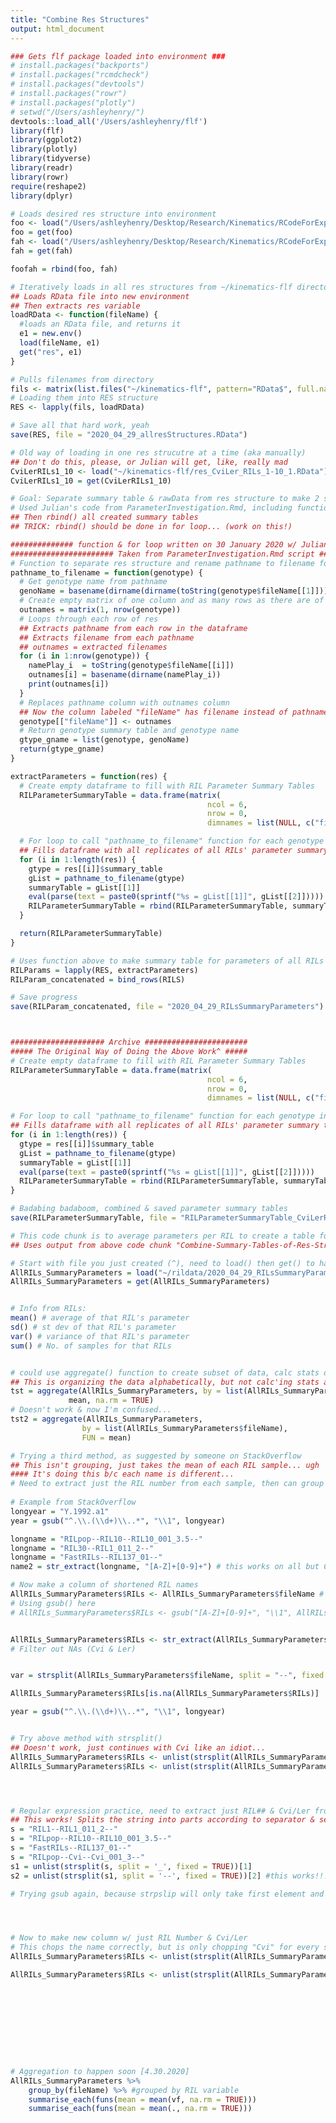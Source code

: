 ```yaml
---
title: "Combine Res Structures"
output: html_document
---
```


```r
### Gets flf package loaded into environment ###
# install.packages("backports")
# install.packages("rcmdcheck")
# install.packages("devtools")
# install.packages("rowr")
# install.packages("plotly")
# setwd("/Users/ashleyhenry/")
devtools::load_all('/Users/ashleyhenry/flf')
library(flf)
library(ggplot2)
library(plotly)
library(tidyverse)
library(readr)
library(rowr)
require(reshape2)
library(dplyr)
```

```r
# Loads desired res structure into environment
foo <- load("/Users/ashleyhenry/Desktop/Research/Kinematics/RCodeForExperiments/res_SlowFastRILs.RData")
foo = get(foo)
fah <- load("/Users/ashleyhenry/Desktop/Research/Kinematics/RCodeForExperiments/res_Cvi_2019vsRILPop.RData")
fah = get(fah)

foofah = rbind(foo, fah)

```

```r
# Iteratively loads in all res structures from ~/kinematics-flf directory by:
## Loads RData file into new environment
## Then extracts res variable
loadRData <- function(fileName) {
  #loads an RData file, and returns it
  e1 = new.env()
  load(fileName, e1)
  get("res", e1)
}

# Pulls filenames from directory
fils <- matrix(list.files("~/kinematics-flf", pattern="RData$", full.names = TRUE, recursive = TRUE))
# Loading them into RES structure
RES <- lapply(fils, loadRData)

# Save all that hard work, yeah
save(RES, file = "2020_04_29_allresStructures.RData")

# Old way of loading in one res strucutre at a time (aka manually)
## Don't do this, please, or Julian will get, like, really mad
CviLerRILs1_10 <- load("~/kinematics-flf/res_CviLer_RILs_1-10_1.RData")
CviLerRILs1_10 = get(CviLerRILs1_10)
```

```r
# Goal: Separate summary table & rawData from res structure to make 2 separate dataframes
# Used Julian's code from ParameterInvestigation.Rmd, including function & for loop [below]
## Then rbind() all created summary tables
## TRICK: rbind() should be done in for loop... (work on this!)

############## function & for loop written on 30 January 2020 w/ Julian's help #############
####################### Taken from ParameterInvestigation.Rmd script #######################
# Function to separate res structure and rename pathname to filename for column "fileName" #
pathname_to_filename = function(genotype) {
  # Get genotype name from pathname
  genoName = basename(dirname(dirname(toString(genotype$fileName[[1]]))))
  # Create empty matrix of one column and as many rows as there are of res structure
  outnames = matrix(1, nrow(genotype))
  # Loops through each row of res
  ## Extracts pathname from each row in the dataframe
  ## Extracts filename from each pathname
  ## outnames = extracted filenames
  for (i in 1:nrow(genotype)) {
    namePlay_i  = toString(genotype$fileName[[i]])
    outnames[i] = basename(dirname(namePlay_i))
    print(outnames[i])
  }
  # Replaces pathname column with outnames column
  ## Now the column labeled "fileName" has filename instead of pathname
  genotype[["fileName"]] <- outnames
  # Return genotype summary table and genotype name
  gtype_gname = list(genotype, genoName)
  return(gtype_gname)
}

extractParameters = function(res) {
  # Create empty dataframe to fill with RIL Parameter Summary Tables
  RILParameterSummaryTable = data.frame(matrix(
                                            ncol = 6, 
                                            nrow = 0, 
                                            dimnames = list(NULL, c("fileName", "x0", "vf", "k", "n", "mle"))))

  # For loop to call "pathname_to_filename" function for each genotype in res
  ## Fills dataframe with all replicates of all RILs' parameter summary tables
  for (i in 1:length(res)) {
    gtype = res[[i]]$summary_table
    gList = pathname_to_filename(gtype)
    summaryTable = gList[[1]]
    eval(parse(text = paste0(sprintf("%s = gList[[1]]", gList[[2]]))))
    RILParameterSummaryTable = rbind(RILParameterSummaryTable, summaryTable)
  }

  return(RILParameterSummaryTable)
}

# Uses function above to make summary table for parameters of all RILs
RILParams = lapply(RES, extractParameters)
RILParam_concatenated = bind_rows(RILS)

# Save progress
save(RILParam_concatenated, file = "2020_04_29_RILsSummaryParameters")



##################### Archive #######################
##### The Original Way of Doing the Above Work^ #####
# Create empty dataframe to fill with RIL Parameter Summary Tables
RILParameterSummaryTable = data.frame(matrix(
                                            ncol = 6, 
                                            nrow = 0, 
                                            dimnames = list(NULL, c("fileName", "x0", "vf", "k", "n", "mle"))))

# For loop to call "pathname_to_filename" function for each genotype in res
## Fills dataframe with all replicates of all RILs' parameter summary tables
for (i in 1:length(res)) {
  gtype = res[[i]]$summary_table
  gList = pathname_to_filename(gtype)
  summaryTable = gList[[1]]
  eval(parse(text = paste0(sprintf("%s = gList[[1]]", gList[[2]]))))
  RILParameterSummaryTable = rbind(RILParameterSummaryTable, summaryTable)
}

# Badabing badaboom, combined & saved parameter summary tables
save(RILParameterSummaryTable, file = "RILParameterSummaryTable_CviLerRILs1_10.RData")
```

```r
# This code chunk is to average parameters per RIL to create a table for the input of the R/qtl2 package
## Uses output from above code chunk "Combine-Summary-Tables-of-Res-Structure" ^

# Start with file you just created (^), need to load() then get() to have in environment
AllRILs_SummaryParameters = load("~/rildata/2020_04_29_RILsSummaryParameters")
AllRILs_SummaryParameters = get(AllRILs_SummaryParameters)


# Info from RILs:
mean() # average of that RIL's parameter
sd() # st dev of that RIL's parameter
var() # variance of that RIL's parameter
sum() # No. of samples for that RILs


# could use aggregate() function to create subset of data, calc stats on that, then returns in convenient format
## This is organizing the data alphabetically, but not calc'ing stats and removes fileName... 
tst = aggregate(AllRILs_SummaryParameters, by = list(AllRILs_SummaryParameters$fileName),
             mean, na.rm = TRUE)
# Doesn't work & now I'm confused...
tst2 = aggregate(AllRILs_SummaryParameters,
                by = list(AllRILs_SummaryParameters$fileName),
                FUN = mean)

# Trying a third method, as suggested by someone on StackOverflow
## This isn't grouping, just takes the mean of each RIL sample... ugh
#### It's doing this b/c each name is different...
# Need to extract just the RIL number from each sample, then can group & take average
 
# Example from StackOverflow
longyear = "Y.1992.a1"
year = gsub("^.\\.(\\d+)\\..*", "\\1", longyear)

longname = "RILpop--RIL10--RIL10_001_3.5--"
longname = "RIL30--RIL1_011_2--"
longname = "FastRILs--RIL137_01--"
name2 = str_extract(longname, "[A-Z]+[0-9]+") # this works on all but Cvi/Ler!!!

# Now make a column of shortened RIL names
AllRILs_SummaryParameters$RILs <- AllRILs_SummaryParameters$fileName # Make copy of fileName column called RILs
# Using gsub() here
# AllRILs_SummaryParameters$RILs <- gsub("[A-Z]+[0-9]+", "\\1", AllRILs_SummaryParameters$RILs)


AllRILs_SummaryParameters$RILs <- str_extract(AllRILs_SummaryParameters$RILs, "[A-Z]+[0-9]+") # THIS ONE WORKS, FLIPPING FINALLY!!! WOOOOOOOTTTTTT!!!! now just need to correct for Cvi & Ler
# Filter out NAs (Cvi & Ler)


var = strsplit(AllRILs_SummaryParameters$fileName, split = "--", fixed = TRUE)

AllRILs_SummaryParameters$RILs[is.na(AllRILs_SummaryParameters$RILs)]

year = gsub("^.\\.(\\d+)\\..*", "\\1", longyear)


# Try above method with strsplit()
## Doesn't work, just continues with Cvi like an idiot...
AllRILs_SummaryParameters$RILs <- unlist(strsplit(AllRILs_SummaryParameters$RILs, split = '_', fixed = TRUE))[1]
AllRILs_SummaryParameters$RILs <- unlist(strsplit(AllRILs_SummaryParameters$RILs, split = '--', fixed = TRUE))[2]




# Regular expression practice, need to extract just RIL## & Cvi/Ler from each of these
## This works! Splits the string into parts according to separator & selects the 1st (s1) or 2nd (s2) part of the string (as shown in [] brackets at end of line)
s = "RIL1--RIL1_011_2--"
s = "RILpop--RIL10--RIL10_001_3.5--"
s = "FastRILs--RIL137_01--"
s = "RILpop--Cvi--Cvi_001_3--"
s1 = unlist(strsplit(s, split = '_', fixed = TRUE))[1]
s2 = unlist(strsplit(s1, split = '--', fixed = TRUE))[2] #this works!!!

# Trying gsub again, because strpslip will only take first element and fill in whole column with that 1st element's shortened name




# Now to make new column w/ just RIL Number & Cvi/Ler
# This chops the name correctly, but is only chopping "Cvi" for every sample
AllRILs_SummaryParameters$RILs <- unlist(strsplit(AllRILs_SummaryParameters$fileName, split = '_', fixed = TRUE))[1]

AllRILs_SummaryParameters$RILs <- unlist(strsplit(AllRILs_SummaryParameters$RILs, split = '--', fixed = TRUE))[2]










# Aggregation to happen soon [4.30.2020]
AllRILs_SummaryParameters %>% 
    group_by(fileName) %>% #grouped by RIL variable
    summarise_each(funs(mean = mean(vf, na.rm = TRUE)))
    summarise_each(funs(mean = mean(., na.rm = TRUE)))


```









